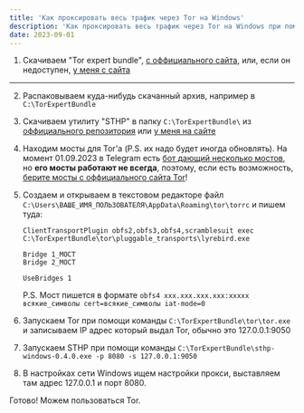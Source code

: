 ```yaml
---
title: 'Как проксировать весь трафик через Tor на Windows'
description: 'Как проксировать весь трафик через Tor на Windows при помощи Open Source решений'
date: 2023-09-01
---
```



1. Скачиваем "Tor expert bundle", [с оффициального сайта](https://www.torproject.org/download/tor/), или, если он недоступен, [у меня с сайта](/uploads/how-to-proxy-all-traffic-by-tor-on-windows/tor-expert-bundle-12.5.3-windows-x86_64.zip)

---

2. Распаковываем куда-нибудь скачанный архив, например в `C:\TorExpertBundle`

3. Скачиваем утилиту "STHP" в папку `C:\TorExpertBundle\` из [оффициального репозитория](https://github.com/KaranGauswami/socks-to-http-proxy/releases/tag/v0.4.0) или [у меня на сайте](/uploads/how-to-proxy-all-traffic-by-tor-on-windows/sthp-windows-0.4.0.exe)

4. Находим мосты для Tor'а (P.S. их надо будет иногда обновлять). На момент 01.09.2023 в Telegram есть [бот дающий несколько мостов](https://t.me/GetBridgesBot), но **его мосты работают не всегда**, поэтому, если есть возможность, [берите мосты с оффициального сайта Tor](https://bridges.torproject.org/bridges/?transport=obfs4)!

5. Создаем и открываем в текстовом редакторе файл `C:\Users\ВАШЕ_ИМЯ_ПОЛЬЗОВАТЕЛЯ\AppData\Roaming\tor\torrc` и пишем туда:

   ```
   ClientTransportPlugin obfs2,obfs3,obfs4,scramblesuit exec C:\TorExpertBundle\tor\pluggable_transports\lyrebird.exe

   Bridge 1_МОСТ
   Bridge 2_МОСТ

   UseBridges 1
   ```

   P.S. Мост пишется в формате `obfs4 xxx.xxx.xxx.xxx:xxxxx всякие_символы cert=всякие_символы iat-mode=0`

6. Запускаем Tor при помощи команды `C:\TorExpertBundle\tor\tor.exe` и записываем IP адрес который выдал Tor, обычно это 127.0.0.1:9050

7. Запускаем STHP при помощи команды `C:\TorExpertBundle\sthp-windows-0.4.0.exe -p 8080 -s 127.0.0.1:9050`

8. В настройках сети Windows ищем настройки прокси, выставляем там адрес 127.0.0.1 и порт 8080.

Готово! Можем пользоваться Tor.
